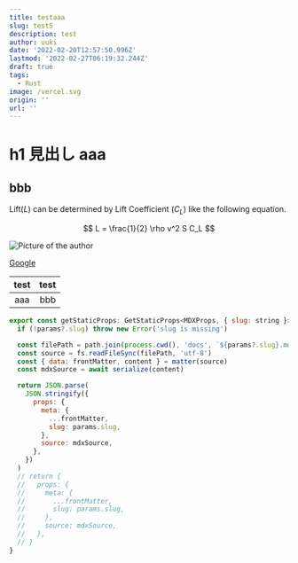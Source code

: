 ```yaml
---
title: testaaa
slug: test5
description: test
author: uuki
date: '2022-02-20T12:57:50.996Z'
lastmod: '2022-02-27T06:19:32.244Z'
draft: true
tags:
  - Rust
image: /vercel.svg
origin: ''
url: ''
---
```


# h1 見出し aaa

## bbb

Lift($L$) can be determined by Lift Coefficient ($C_L$) like the following
equation.

$$
L = \frac{1}{2} \rho v^2 S C_L
$$

![Picture of the author](vercel.svg)

[Google](https://google.com)

|test|test|
|:-:|-:|
|aaa|bbb|

```js
export const getStaticProps: GetStaticProps<MDXProps, { slug: string }> = async ({ params }) => {
  if (!params?.slug) throw new Error('slug is missing')

  const filePath = path.join(process.cwd(), 'docs', `${params?.slug}.mdx`)
  const source = fs.readFileSync(filePath, 'utf-8')
  const { data: frontMatter, content } = matter(source)
  const mdxSource = await serialize(content)

  return JSON.parse(
    JSON.stringify({
      props: {
        meta: {
          ...frontMatter,
          slug: params.slug,
        },
        source: mdxSource,
      },
    })
  )
  // return {
  //   props: {
  //     meta: {
  //       ...frontMatter,
  //       slug: params.slug,
  //     },
  //     source: mdxSource,
  //   },
  // }
}

```